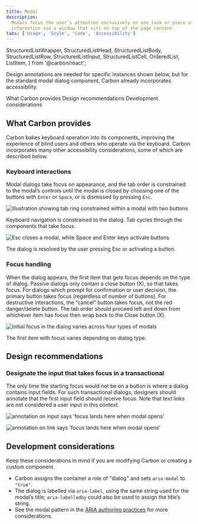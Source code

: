 ```yaml
---
title: Modal
description:
  Modals focus the user’s attention exclusively on one task or piece of
  information via a window that sits on top of the page content.
tabs: ['Usage', 'Style', 'Code', 'Accessibility']
---
```


  StructuredListWrapper,
  StructuredListHead,
  StructuredListBody,
  StructuredListRow,
  StructuredListInput,
  StructuredListCell,
  OrderedList,
  ListItem,
} from '@carbon/react';

<PageDescription>

Design annotations are needed for specific instances shown below, but for the
standard modal dialog component, Carbon already incorporates accessibility.

</PageDescription>

<AnchorLinks>
  <AnchorLink>What Carbon provides</AnchorLink>
  <AnchorLink>Design recommendations</AnchorLink>
  <AnchorLink>Development considerations</AnchorLink>
</AnchorLinks>

## What Carbon provides

Carbon bakes keyboard operation into its components, improving the experience of
blind users and others who operate via the keyboard. Carbon incorporates many
other accessibility considerations, some of which are described below.

### Keyboard interactions

Modal dialogs take focus on appearance, and the tab order is constrained to the
modal’s controls until the modal is closed by choosing one of the buttons with
`Enter` or `Space`, or is dismissed by pressing `Esc`.

<Row>
<Column colLg={8}>

![illustration showing tab ring constrained within a modal with two buttons](images/modal-accessibility-1.png)

<Caption>
  Keyboard navigation is constrained to the dialog. Tab cycles through the
  components that take focus.
</Caption>

</Column>
</Row>

<Row>
<Column colLg={8}>

![Esc closes a modal, while Space and Enter keys activate buttons](images/modal-accessibility-2.png)

<Caption>
  The dialog is resolved by the user pressing Esc or activating a button.
</Caption>

</Column>
</Row>

### Focus handling

When the dialog appears, the first item that gets focus depends on the type of
dialog. Passive dialogs only contain a close button (X), so that takes focus.
For dialogs which prompt for confirmation or user decision, the primary button
takes focus (regardless of number of buttons). For destructive interactions, the
“cancel” button takes focus, not the red danger/delete button. The tab order
should proceed left and down from whichever item has focus then wrap back to the
Close button (X).

<Row>
<Column colLg={8}>

![initial focus in the dialog varies across four types of modals](images/modal-accessibility-3.png)

<Caption>The first item with focus varies depending on dialog type.</Caption>

</Column>
</Row>

## Design recommendations

### Designate the input that takes focus in a transactional

The only time the starting focus would not be on a button is where a dialog
contains input fields. For such transactional dialogs, designers should annotate
that the first input field should receive focus. Note that text links are not
considered a user input in this context.

<DoDontRow>
  <DoDont type="do" caption="Annotate the starting input that should take focus on a transactional dialog.">

![annotation on input says 'focus lands here when modal opens'](images/modal-accessibility-4-do.png)

  </DoDont>

  <DoDont type="dont" caption="Do not give a link focus when a modal opens.">

![annotation on link says 'focus lands here when modal opens'](images/modal-accessibility-4-dont.png)

  </DoDont>
</DoDontRow>

## Development considerations

Keep these considerations in mind if you are modifying Carbon or creating a
custom component.

- Carbon assigns the container a role of "dialog" and sets `aria-modal` to
  `"true"`.
- The dialog is labelled via `aria-label`, using the same string used for the
  modal’s title; `aria-labelledby` could also be used to assign the title’s
  string.
- See the modal pattern in the
  [ARIA authoring practices](https://w3c.github.io/aria-practices/#dialog_modal)
  for more considerations.
